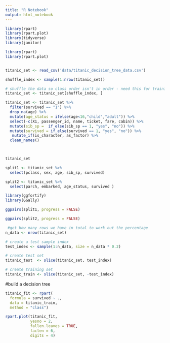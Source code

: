 ```yaml
---
title: "R Notebook"
output: html_notebook
---
```


```r
library(rpart)
library(rpart.plot)
library(tidyverse)
library(janitor)

library(rpart)
library(rpart.plot)


titanic_set <- read_csv('data/titanic_decision_tree_data.csv')

shuffle_index <- sample(1:nrow(titanic_set))

# shuffle the data so class order isn't in order - need this for training/testing split later on 
titanic_set <- titanic_set[shuffle_index, ]
```

```r
titanic_set <- titanic_set %>% 
  filter(survived == "1") %>% 
  drop_na(age) %>% 
  mutate(age_status = ifelse(age<16,"child","adult")) %>% 
  select(-c(X1, passenger_id, name, ticket, fare, cabin)) %>% 
  mutate(sib_sp =  if_else(sib_sp == 1, "yes", "no")) %>% 
  mutate(survived = if_else(survived == 1, "yes", "no")) %>% 
   mutate_if(is_character, as_factor) %>%
  clean_names()
  


titanic_set


```
```r
split1 <- titanic_set %>% 
  select(pclass, sex, age, sib_sp, survived)

split2 <- titanic_set %>% 
  select(parch, embarked, age_status, survived )
```

```r
library(ggfortify)
library(GGally)

```

```r
ggpairs(split1, progress = FALSE)
```

```r
ggpairs(split2, progress = FALSE)
```

```r
 #get how many rows we have in total to work out the percentage
n_data <- nrow(titanic_set)

# create a test sample index
test_index <- sample(1:n_data, size = n_data * 0.2)

# create test set
titanic_test  <- slice(titanic_set, test_index)

# create training set
titanic_train <- slice(titanic_set, -test_index)
```


#build a decision tree
```r

titanic_fit <- rpart(
  formula = survived ~ ., 
  data = titanic_train,
  method = "class")

```

```r
rpart.plot(titanic_fit,
           yesno = 2,
           fallen.leaves = TRUE,
           faclen = 6, 
           digits = 4)
           
```

